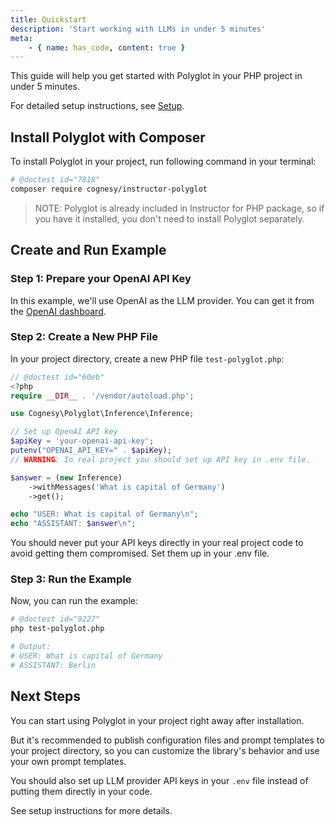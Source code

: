 ```yaml
---
title: Quickstart
description: 'Start working with LLMs in under 5 minutes'
meta:
    - { name: has_code, content: true }
---
```


This guide will help you get started with Polyglot in your PHP project in under 5 minutes.

For detailed setup instructions, see [Setup](setup).


## Install Polyglot with Composer

To install Polyglot in your project, run following command in your terminal:

```bash
# @doctest id="7818"
composer require cognesy/instructor-polyglot
```

> NOTE: Polyglot is already included in Instructor for PHP package, so if you have it installed, you don't need to install Polyglot separately.


## Create and Run Example

### Step 1: Prepare your OpenAI API Key

In this example, we'll use OpenAI as the LLM provider. You can get it from the [OpenAI dashboard](https://platform.openai.com/).

### Step 2: Create a New PHP File

In your project directory, create a new PHP file `test-polyglot.php`:

```php
// @doctest id="60eb"
<?php
require __DIR__ . '/vendor/autoload.php';

use Cognesy\Polyglot\Inference\Inference;

// Set up OpenAI API key
$apiKey = 'your-openai-api-key';
putenv("OPENAI_API_KEY=" . $apiKey);
// WARNING: In real project you should set up API key in .env file.

$answer = (new Inference)
    ->withMessages('What is capital of Germany')
    ->get();

echo "USER: What is capital of Germany\n";
echo "ASSISTANT: $answer\n";
```

<Warning>
    You should never put your API keys directly in your real project code to avoid getting them compromised. Set them up in your .env file.
</Warning>

### Step 3: Run the Example

Now, you can run the example:

```bash
# @doctest id="9227"
php test-polyglot.php

# Output:
# USER: What is capital of Germany
# ASSISTANT: Berlin
```


## Next Steps

You can start using Polyglot in your project right away after installation.

But it's recommended to publish configuration files and prompt templates to your project directory, so you can
customize the library's behavior and use your own prompt templates.

You should also set up LLM provider API keys in your `.env` file instead of putting them directly in your code.

See setup instructions for more details.
